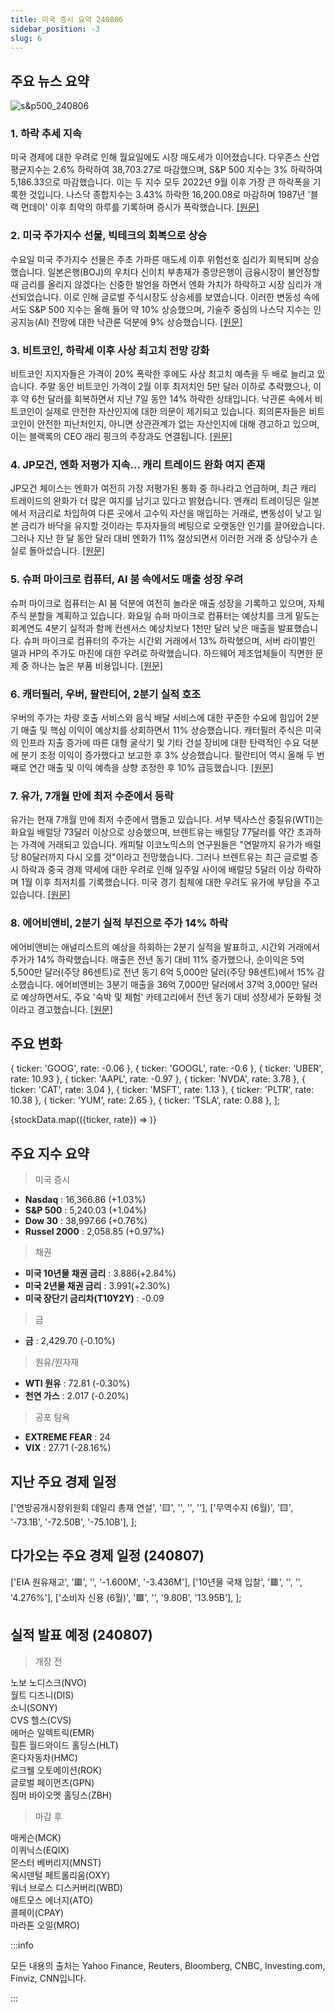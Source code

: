 ```yaml
---
title: 미국 증시 요약 240806
sidebar_position: -3
slug: 6
---
```


## 주요 뉴스 요약

![s&p500_240806](/map/240806.png)

### 1. **하락 추세 지속**

미국 경제에 대한 우려로 인해 월요일에도 시장 매도세가 이어졌습니다. 다우존스 산업평균지수는 2.6% 하락하여 38,703.27로 마감했으며, S&P 500 지수는 3% 하락하여 5,186.33으로 마감했습니다. 이는 두 지수 모두 2022년 9월 이후 가장 큰 하락폭을 기록한 것입니다. 나스닥 종합지수는 3.43% 하락한 16,200.08로 마감하며 1987년 '블랙 먼데이' 이후 최악의 하루를 기록하며 증시가 폭락했습니다. [[원문]](https://link.cnbc.com/public/36311412)

### 2. **미국 주가지수 선물, 빅테크의 회복으로 상승**

수요일 미국 주가지수 선물은 주초 가파른 매도세 이후 위험선호 심리가 회복되며 상승했습니다. 일본은행(BOJ)의 우치다 신이치 부총재가 중앙은행이 금융시장이 불안정할 때 금리를 올리지 않겠다는 신중한 발언을 하면서 엔화 가치가 하락하고 시장 심리가 개선되었습니다. 이로 인해 글로벌 주식시장도 상승세를 보였습니다. 이러한 변동성 속에서도 S&P 500 지수는 올해 들어 약 10% 상승했으며, 기술주 중심의 나스닥 지수는 인공지능(AI) 전망에 대한 낙관론 덕분에 9% 상승했습니다. [[원문]](https://www.reuters.com/markets/us/futures-rally-big-tech-extends-recovery-2024-08-07/)

### 3. **비트코인, 하락세 이후 사상 최고치 전망 강화**

비트코인 지지자들은 가격이 20% 폭락한 후에도 사상 최고치 예측을 두 배로 늘리고 있습니다. 주말 동안 비트코인 가격이 2월 이후 최저치인 5만 달러 이하로 추락했으나, 이후 약 6천 달러를 회복하면서 지난 7일 동안 14% 하락한 상태입니다. 낙관론 속에서 비트코인이 실제로 안전한 자산인지에 대한 의문이 제기되고 있습니다. 회의론자들은 비트코인이 안전한 피난처인지, 아니면 상관관계가 없는 자산인지에 대해 경고하고 있으며, 이는 블랙록의 CEO 래리 핑크의 주장과도 연결됩니다. [[원문]](https://finance.yahoo.com/news/bitcoin-bulls-predict-new-record-highs-following-worst-rout-since-ftx-collapse-195345621.html)

### 4. **JP모건, 엔화 저평가 지속… 캐리 트레이드 완화 여지 존재**

JP모건 체이스는 엔화가 여전히 가장 저평가된 통화 중 하나라고 언급하며, 최근 캐리 트레이드의 완화가 더 많은 여지를 남기고 있다고 밝혔습니다. 엔캐리 트레이딩은 일본에서 저금리로 차입하여 다른 곳에서 고수익 자산을 매입하는 거래로, 변동성이 낮고 일본 금리가 바닥을 유지할 것이라는 투자자들의 베팅으로 오랫동안 인기를 끌어왔습니다.그러나 지난 한 달 동안 달러 대비 엔화가 11% 절상되면서 이러한 거래 중 상당수가 손실로 돌아섰습니다. [[원문]](https://www.bloomberg.com/news/articles/2024-08-06/jpmorgan-says-carry-trade-unwind-is-only-half-complete)

### 5. **슈퍼 마이크로 컴퓨터, AI 붐 속에서도 매출 성장 우려**

슈퍼 마이크로 컴퓨터는 AI 붐 덕분에 여전히 놀라운 매출 성장을 기록하고 있으며, 자체 주식 분할을 계획하고 있습니다. 화요일 슈퍼 마이크로 컴퓨터는 예상치를 크게 밑도는 회계연도 4분기 실적과 함께 컨센서스 예상치보다 1천만 달러 낮은 매출을 발표했습니다. 슈퍼 마이크로 컴퓨터의 주가는 시간외 거래에서 13% 하락했으며, 서버 라이벌인 델과 HP의 주가도 마진에 대한 우려로 하락했습니다. 하드웨어 제조업체들이 직면한 문제 중 하나는 높은 부품 비용입니다. [[원문]](https://www.marketwatch.com/story/super-micros-10-for-1-stock-split-cant-mask-its-tough-new-reality-9b17ed7d?mod=mw_quote_news)

### 6. **캐터필러, 우버, 팔란티어, 2분기 실적 호조**

우버의 주가는 차량 호출 서비스와 음식 배달 서비스에 대한 꾸준한 수요에 힘입어 2분기 매출 및 핵심 이익이 예상치를 상회하면서 11% 상승했습니다. 캐터필러 주식은 미국의 인프라 지출 증가에 따른 대형 굴삭기 및 기타 건설 장비에 대한 탄력적인 수요 덕분에 분기 조정 이익이 증가했다고 보고한 후 3% 상승했습니다. 팔란티어 역시 올해 두 번째로 연간 매출 및 이익 예측을 상향 조정한 후 10% 급등했습니다. [[원문]](https://www.investing.com/news/stock-market-news/stock-market-today-sp500-ends-higher-as-dip-buyers-return-after-rout-3555814)

### 7. **유가, 7개월 만에 최저 수준에서 등락**

유가는 현재 7개월 만에 최저 수준에서 맴돌고 있습니다. 서부 텍사스산 중질유(WTI)는 화요일 배럴당 73달러 이상으로 상승했으며, 브렌트유는 배럴당 77달러를 약간 초과하는 가격에 거래되고 있습니다. 캐피탈 이코노믹스의 연구원들은 "연말까지 유가가 배럴당 80달러까지 다시 오를 것"이라고 전망했습니다. 그러나 브렌트유는 최근 글로벌 증시 하락과 중국 경제 약세에 대한 우려로 인해 일주일 사이에 배럴당 5달러 이상 하락하며 1월 이후 최저치를 기록했습니다. 미국 경기 침체에 대한 우려도 유가에 부담을 주고 있습니다. [[원문]](https://finance.yahoo.com/news/analysts-oil-prices-have-fallen-too-far-and-are-poised-to-go-higher-171447875.html)

### 8. **에어비앤비, 2분기 실적 부진으로 주가 14% 하락**

에어비앤비는 애널리스트의 예상을 하회하는 2분기 실적을 발표하고, 시간외 거래에서 주가가 14% 하락했습니다. 매출은 전년 동기 대비 11% 증가했으나, 순이익은 5억 5,500만 달러(주당 86센트)로 전년 동기 6억 5,000만 달러(주당 98센트)에서 15% 감소했습니다.
에어비앤비는 3분기 매출을 36억 7,000만 달러에서 37억 3,000만 달러로 예상하면서도, 주요 '숙박 및 체험' 카테고리에서 전년 동기 대비 성장세가 둔화될 것이라고 경고했습니다. [[원문]](https://www.cnbc.com/2024/08/06/airbnb-shares-drop-14percent-on-earnings-miss-as-company-warns-of-slowing-us-demand.html)

## 주요 변화

  { ticker: 'GOOG', rate: -0.06 },
  { ticker: 'GOOGL', rate: -0.6 },
  { ticker: 'UBER', rate: 10.93 },
  { ticker: 'AAPL', rate: -0.97 },
  { ticker: 'NVDA', rate: 3.78 },
  { ticker: 'CAT', rate: 3.04 },
  { ticker: 'MSFT', rate: 1.13 },
  { ticker: 'PLTR', rate: 10.38 },
  { ticker: 'YUM', rate: 2.65 },
  { ticker: 'TSLA', rate: 0.88 },
];

{stockData.map(({ticker, rate}) => <StockCardMini key={ticker} ticker={ticker} rate={rate}></StockCardMini>)}

## 주요 지수 요약

> 미국 증시

- **Nasdaq** : 16,366.86 (+1.03%)
- **S&P 500** : 5,240.03 (+1.04%)
- **Dow 30** : 38,997.66 (+0.76%)
- **Russel 2000** : 2,058.85 (+0.97%)

> 채권

- **미국 10년물 채권 금리** : 3.886(+2.84%)
- **미국 2년물 채권 금리** : 3.991(+2.30%)
- **미국 장단기 금리차(T10Y2Y)** : -0.09

> 금

- **금** : 2,429.70 (-0.10%)

> 원유/원자재

- **WTI 원유** : 72.81 (-0.30%)
- **천연 가스** : 2.017 (-0.20%)

> 공포 탐욕

- **EXTREME FEAR** : 24
- **VIX** : 27.71 (-28.16%)

## 지난 주요 경제 일정

  ['연방공개시장위원회 데일리 총재 연설', '🟨', '', '', ''],
  ['무역수지 (6월)', '🟨', '-73.1B', '-72.50B', '-75.10B'],
];

<EconomicCalendar data={eventsData} />

## 다가오는 주요 경제 일정 (240807)

  ['EIA 원유재고', '🟥', '', '-1.600M', '-3.436M'],
  ['10년물 국채 입찰', '🟥', '', '', '4.276%'],
  ['소비자 신용 (6월)', '🟩', '', '9.80B', '13.95B'],
];

<EconomicCalendar data={nextEventsData} />

## 실적 발표 예정 (240807)

> 개장 전

노보 노디스크(NVO)  
월트 디즈니(DIS)  
소니(SONY)  
CVS 헬스(CVS)  
에머슨 일렉트릭(EMR)  
힐튼 월드와이드 홀딩스(HLT)  
혼다자동차(HMC)  
로크웰 오토메이션(ROK)  
글로벌 페이먼츠(GPN)  
짐머 바이오멧 홀딩스(ZBH)

> 마감 후

매케슨(MCK)  
이퀴닉스(EQIX)  
몬스터 베버리지(MNST)  
옥시덴털 페트롤리움(OXY)  
워너 브로스 디스커버리(WBD)  
애트모스 에너지(ATO)  
콜페이(CPAY)  
마라톤 오일(MRO)

:::info

모든 내용의 출처는 Yahoo Finance, Reuters, Bloomberg, CNBC, Investing.com, Finviz, CNN입니다.

:::

